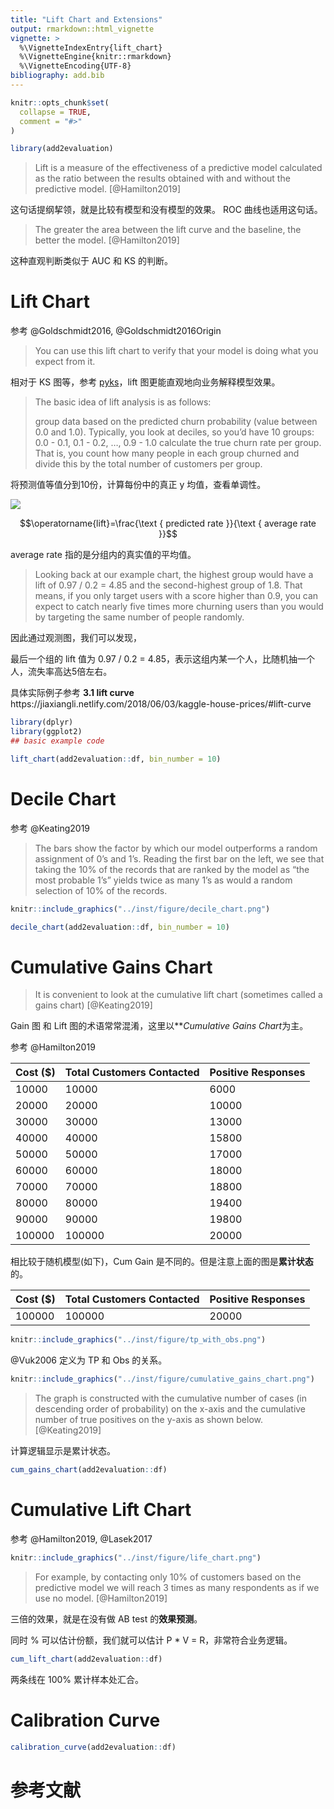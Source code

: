 ```yaml
---
title: "Lift Chart and Extensions"
output: rmarkdown::html_vignette
vignette: >
  %\VignetteIndexEntry{lift_chart}
  %\VignetteEngine{knitr::rmarkdown}
  %\VignetteEncoding{UTF-8}
bibliography: add.bib
---
```


```r
knitr::opts_chunk$set(
  collapse = TRUE,
  comment = "#>"
)
```

```r
library(add2evaluation)
```


> Lift is a measure of the effectiveness of a predictive model calculated as the ratio between the results obtained with and without the predictive model.
[@Hamilton2019]

这句话提纲挈领，就是比较有模型和没有模型的效果。
ROC 曲线也适用这句话。

> The greater the area between the lift curve and the baseline, the better the model.
[@Hamilton2019]

这种直观判断类似于 AUC 和 KS 的判断。

# Lift Chart

参考 @Goldschmidt2016, @Goldschmidt2016Origin

> You can use this lift chart to verify that your model is doing what you expect from it.

相对于 KS 图等，参考 [pyks](https://github.com/JiaxiangBU/pyks)，lift 图更能直观地向业务解释模型效果。

> The basic idea of lift analysis is as follows:
> 
> group data based on the predicted churn probability (value between 0.0 and 1.0). Typically, you look at deciles, so you'd have 10 groups: 0.0 - 0.1, 0.1 - 0.2, ..., 0.9 - 1.0
> calculate the true churn rate per group. That is, you count how many people in each group churned and divide this by the total number of customers per group.

将预测值等值分到10份，计算每份中的真正 y 均值，查看单调性。

![](https://www.kdnuggets.com/wp-content/uploads/lift-chart-churn-rate.png)

$$\operatorname{lift}=\frac{\text { predicted rate }}{\text { average rate }}$$

$\text { average rate }$指的是分组内的真实值的平均值。

> Looking back at our example chart, the highest group would have a lift of 0.97 / 0.2 = 4.85 and the second-highest group of 1.8. That means, if you only target users with a score higher than 0.9, you can expect to catch nearly five times more churning users than you would by targeting the same number of people randomly.

因此通过观测图，我们可以发现，

最后一个组的 lift 值为 0.97 / 0.2 = 4.85，表示这组内某一个人，比随机抽一个人，流失率高达5倍左右。

具体实际例子参考 **3.1 lift curve** https://jiaxiangli.netlify.com/2018/06/03/kaggle-house-prices/#lift-curve

```r
library(dplyr)
library(ggplot2)
## basic example code
```

```r
lift_chart(add2evaluation::df, bin_number = 10)
```

# Decile Chart

参考 @Keating2019

> The bars show the factor by which our model outperforms a random assignment of 0's and 1's. Reading the first bar on the left, we see that taking the 10% of the records that are ranked by the model as "the most probable 1's" yields twice as many 1's as would a random selection of 10% of the records.

```r
knitr::include_graphics("../inst/figure/decile_chart.png")
```



```r
decile_chart(add2evaluation::df, bin_number = 10)
```

# Cumulative Gains Chart


> It is convenient to look at the cumulative lift chart (sometimes called a gains chart) 
[@Keating2019]

Gain 图 和 Lift 图的术语常常混淆，这里以***Cumulative Gains Chart*为主。

参考 @Hamilton2019

Cost ($) | Total Customers Contacted | Positive Responses
-- | -- | --
10000 | 10000 | 6000
20000 | 20000 | 10000
30000 | 30000 | 13000
40000 | 40000 | 15800
50000 | 50000 | 17000
60000 | 60000 | 18000
70000 | 70000 | 18800
80000 | 80000 | 19400
90000 | 90000 | 19800
100000 | 100000 | 20000

相比较于随机模型(如下)，Cum Gain 是不同的。但是注意上面的图是**累计状态**的。


Cost ($) | Total Customers Contacted | Positive Responses
-- | -- | --
100000 | 100000 | 20000

```r
knitr::include_graphics("../inst/figure/tp_with_obs.png")
```


@Vuk2006 定义为 TP 和 Obs 的关系。





```r
knitr::include_graphics("../inst/figure/cumulative_gains_chart.png")
```


> The graph is constructed with the cumulative number of cases (in descending order of probability) on the x-axis and the cumulative number of true positives on the y-axis as shown below.
[@Keating2019]

计算逻辑显示是累计状态。


```r
cum_gains_chart(add2evaluation::df)
```


# Cumulative Lift Chart

参考 @Hamilton2019, @Lasek2017

```r
knitr::include_graphics("../inst/figure/life_chart.png")
```


> For example, by contacting only 10% of customers based on the predictive model we will reach 3 times as many respondents as if we use no model.
[@Hamilton2019]

三倍的效果，就是在没有做 AB test 的**效果预测**。

同时 % 可以估计份额，我们就可以估计 P * V = R，非常符合业务逻辑。

```r
cum_lift_chart(add2evaluation::df)
```

两条线在 100% 累计样本处汇合。

# Calibration Curve

```r
calibration_curve(add2evaluation::df)
```

# 参考文献 {-}
